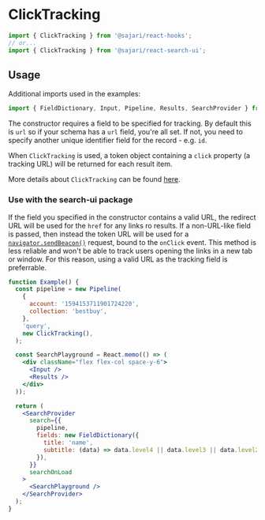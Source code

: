 
<SEO
  title="Click Tracking"
  scope={scopes.tracking}
  description="Click tracking refers to recording user click interactions alongside search results. This is usually the successful search outcome customers use to power machine learning."
/>

# ClickTracking

```js
import { ClickTracking } from '@sajari/react-hooks';
// or...
import { ClickTracking } from '@sajari/react-search-ui';
```

## Usage

Additional imports used in the examples:

```js
import { FieldDictionary, Input, Pipeline, Results, SearchProvider } from '@sajari/react-search-ui';
```

The constructor requires a field to be specified for tracking. By default this is `url` so if your schema has a `url` field, you're all set. If not, you need to specify another unique identifier field for the record - e.g. `id`.

When `ClickTracking` is used, a token object containing a `click` property (a tracking URL) will be returned for each result item.

More details about `ClickTracking` can be found [here](https://docs.search.io/documentation/fundamentals/reporting/event-tracking#click-tracking).

### Use with the search-ui package

If the field you specified in the constructor contains a valid URL, the redirect URL will be used for the `href` for any links ro results. If a non-URL-like field is passed, then instead the token URL will be used for a [`navigator.sendBeacon()`](https://developer.mozilla.org/en-US/docs/Web/API/Navigator/sendBeacon) request, bound to the `onClick` event. This method is less reliable and won't be able to track users opening the links in a new tab or window. For this reason, using a valid URL as the tracking field is preferrable.

```jsx
function Example() {
  const pipeline = new Pipeline(
    {
      account: '1594153711901724220',
      collection: 'bestbuy',
    },
    'query',
    new ClickTracking(),
  );

  const SearchPlayground = React.memo(() => (
    <div className="flex flex-col space-y-6">
      <Input />
      <Results />
    </div>
  ));

  return (
    <SearchProvider
      search={{
        pipeline,
        fields: new FieldDictionary({
          title: 'name',
          subtitle: (data) => data.level4 || data.level3 || data.level2 || data.level1 || data.brand,
        }),
      }}
      searchOnLoad
    >
      <SearchPlayground />
    </SearchProvider>
  );
}
```
